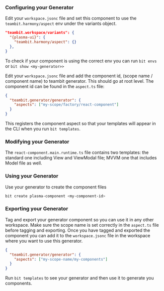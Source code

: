 ### Configuring your Generator

Edit your `workspace.jsonc` file and set this component to use the `teambit.harmony/aspect` env under the variants object.

```json
"teambit.workspace/variants": {
  "{plasma-ui}": {
    "teambit.harmony/aspect": {}
  },
}
```

To check if your component is using the correct env you can run `bit envs` or `bit show <my-generator>>`

Edit your `workspace.jsonc` file and add the component id, (scope name / component name) to teambit generator. This should go at root level. The component id can be found in the `aspect.ts` file:

```json
{
  "teambit.generator/generator": {
    "aspects": ["my-scope/factory/react-component"]
  }
}
```

This registers the component aspect so that your templates will appear in the CLI when you run `bit templates`.

### Modifying your Generator

The `react-component.main.runtime.ts` file contains two templates: the standard one including View and ViewModal file; MVVM one that includes Model file as well.

### Using your Generator

Use your generator to create the component files

```bash
bit create plasma-component <my-component-id>
```

### Exporting your Generator

Tag and export your generator component so you can use it in any other workspace. Make sure the scope name is set correctly in the `aspect.ts` file before tagging and exporting. Once you have tagged and exported the component you can add it to the `workspace.jsonc` file in the workspace where you want to use this generator.

```json
{
  "teambit.generator/generator": {
    "aspects": ["my-scope-name/my-components"]
  }
}
```

Run `bit templates` to see your generator and then use it to generate you components.
